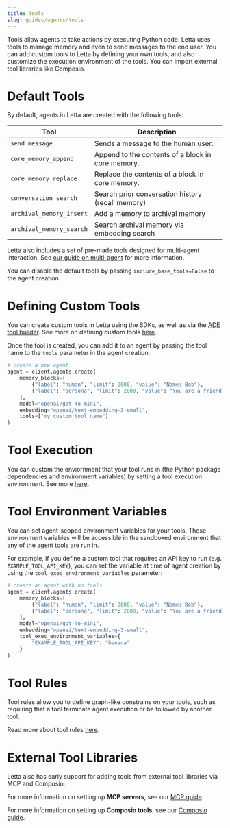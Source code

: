 ```yaml
---
title: Tools
slug: guides/agents/tools
---
```

Tools allow agents to take actions by executing Python code. Letta uses tools to manage memory and even to send messages to the end user. You can add custom tools to Letta by defining your own tools, and also customize the execution environment of the tools. You can import external tool libraries like Composio.

# Default Tools
By default, agents in Letta are created with the following tools:

| Tool                       | Description                                          |
|----------------------------|------------------------------------------------------|
| `send_message`             | Sends a message to the human user.                   |
| `core_memory_append`       | Append to the contents of a block in core memory.    |
| `core_memory_replace`      | Replace the contents of a block in core memory.      |
| `conversation_search`      | Search prior conversation history (recall memory)    |
| `archival_memory_insert`   | Add a memory to archival memory                      |
| `archival_memory_search`   | Search archival memory via embedding search          |

Letta also includes a set of pre-made tools designed for multi-agent interaction.
See [our guide on multi-agent](/guides/agents/multi-agent) for more information.

You can disable the default tools by passing `include_base_tools=False` to the agent creation.

# Defining Custom Tools
You can create custom tools in Letta using the SDKs, as well as via the [ADE tool builder](/guides/ade/tools). See more on defining custom tools [here](/guides/agents/custom-tools).

Once the tool is created, you can add it to an agent by passing the tool name to the `tools` parameter in the agent creation.
```python title="python" {9}
# create a new agent
agent = client.agents.create(
    memory_blocks=[
        {"label": "human", "limit": 2000, "value": "Name: Bob"},
        {"label": "persona", "limit": 2000, "value": "You are a friendly agent"}
    ],
    model="openai/gpt-4o-mini",
    embedding="openai/text-embedding-3-small",
    tools=["my_custom_tool_name"]
)
```

# Tool Execution
You can custom the enviornment that your tool runs in (the Python package dependencies and environment variables) by setting a tool execution environment. See more [here](/guides/agents/tool-execution).

# Tool Environment Variables
You can set agent-scoped environment variables for your tools.
These environment variables will be accessible in the sandboxed environment that any of the agent tools are run in.

For example, if you define a custom tool that requires an API key to run (e.g. `EXAMPLE_TOOL_API_KEY`), you can set the variable at time of agent creation by using the `tool_exec_environment_variables` parameter:
```python title="python" {9-11}
# create an agent with no tools
agent = client.agents.create(
    memory_blocks=[
        {"label": "human", "limit": 2000, "value": "Name: Bob"},
        {"label": "persona", "limit": 2000, "value": "You are a friendly agent"}
    ],
    model="openai/gpt-4o-mini",
    embedding="openai/text-embedding-3-small",
    tool_exec_environment_variables={
        "EXAMPLE_TOOL_API_KEY": "banana"
    }
)
```
# Tool Rules
Tool rules allow you to define graph-like constrains on your tools, such as requiring that a tool terminate agent execution or be followed by another tool.

Read more about tool rules [here](/guides/agents/tool-rules).

# External Tool Libraries
Letta also has early support for adding tools from external tool libraries via MCP and Composio.

For more information on setting up **MCP servers**, see our [MCP guide](/guides/mcp/overview).

For more information on setting up **Composio tools**, see our [Composio guide](/guides/agents/composio).
